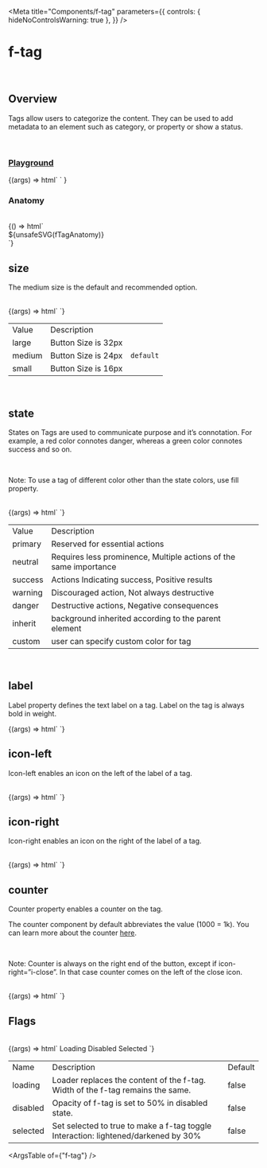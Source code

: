 
<Meta
  title="Components/f-tag"
  parameters={{
    controls: { hideNoControlsWarning: true },
  }}
/>

# f-tag

<br />

## Overview

<f-divider></f-divider>

Tags allow users to categorize the content. They can be used to add metadata to an element such as category, or property or show a status.

<br />

### [Playground](/story/components-f-tag--playground)

<Canvas>
  <Story
    name="Playground"
    argTypes={{
      label: { control: "text" },
      size: {
        control: "select",
        options: ["large", "medium", "small"],
      },
      state: {
        control: "select",
        options: [
          "primary",
          "neutral",
          "success",
          "warning",
          "danger",
          "inherit",
          "custom, #0000FF",
          "custom, gray",
          "custom, #fff",
          "custom, white",
          "custom, black",
          "custom, #607B9F",
        ],
      },
      ["icon-left"]: {
        control: "text",
      },
      ["icon-right"]: {
        control: "text",
      },
      counter: {
        control: "text",
      },
      loading: {
        control: "boolean",
        if: { arg: "selected", eq: false },
      },
      disabled: {
        control: "boolean",
        if: { arg: "selected", eq: false },
      },
      selected: {
        control: "boolean",
      },
    }}
    args={{
      label: "label",
      size: "medium",
      state: "neutral",
      ["icon-left"]: undefined,
      ["icon-right"]: undefined,
      counter: undefined,
      loading: false,
      disabled: false,
      selected: false,
    }}
  >
    {(args) =>
      html` <f-div padding="large">
        <f-tag
          .label=${args.label}
          .size=${args.size}
          .state=${args.state}
          icon-left=${args["icon-left"]}
          icon-right=${args["icon-right"]}
          .counter=${args.counter}
          .loading=${args.loading}
          .disabled=${args.disabled}
          .selected=${args.selected}
        ></f-tag
      ></f-div>`
    }
  </Story>
</Canvas>

<br />

### Anatomy

<f-divider></f-divider>

<br />

<Story name="Anatomy">
  {() => html`<div class="align-center">${unsafeSVG(fTagAnatomy)}</div>`}
</Story>

<br />

## size

<f-divider></f-divider>

The medium size is the default and recommended option.

<br />

<Canvas>
  <Story name="size">
    {(args) => html`<f-div
      gap="x-large"
      padding="x-large"
      align="middle-center"
    >
      <f-tag size="large" label="Large" state="neutral"></f-tag>
      <f-tag size="medium" label="Medium" state="neutral"></f-tag>
      <f-tag size="small" label="Small" state="neutral"></f-tag>
    </f-div>`}
  </Story>
</Canvas>

<table class="custom-table">
  <tbody>
    <tr>
      <td>Value</td>
      <td>Description</td>
      <td></td>
    </tr>
    <tr>
      <td>large</td>
      <td>Button Size is 32px</td>
      <td></td>
    </tr>
    <tr>
      <td>medium</td>
      <td>Button Size is 24px</td>
      <td>
        <code>default</code>
      </td>
    </tr>
    <tr>
      <td>small</td>
      <td>Button Size is 16px</td>
      <td></td>
    </tr>
  </tbody>
</table>

<br />

## state

<f-divider></f-divider>

States on Tags are used to communicate purpose and it’s connotation. For example, a red color connotes danger,
whereas a green color connotes success and so on.

<br />

<p class="note-section">
  Note: To use a tag of different color other than the state colors, use fill
  property.
</p>

<br />

<Canvas>
  <Story name="state">
    {(args) => html`<f-div
      gap="x-large"
      padding="x-large"
      align="middle-center"
      state="primary"
    >
      <f-tag size="medium" label="Neutral" state="neutral"></f-tag>
      <f-tag size="medium" label="Primary" state="primary"></f-tag>
      <f-tag size="medium" label="Success" state="success"></f-tag>
      <f-tag size="medium" label="Warning" state="warning"></f-tag>
      <f-tag size="medium" label="Danger" state="danger"></f-tag>
      <f-tag size="medium" label="Inherit from Parent" state="inherit"></f-tag>
      <f-tag size="medium" label="Custom" state="custom, pink"></f-tag>
    </f-div>`}
  </Story>
</Canvas>

<table class="custom-table">
  <tbody>
    <tr>
      <td>Value</td>
      <td>Description</td>
      <td></td>
    </tr>
    <tr>
      <td>primary</td>
      <td>Reserved for essential actions</td>
      <td></td>
    </tr>
    <tr>
      <td>neutral</td>
      <td>Requires less prominence, Multiple actions of the same importance</td>
      <td></td>
    </tr>
    <tr>
      <td>success</td>
      <td>Actions Indicating success, Positive results</td>
      <td></td>
    </tr>
    <tr>
      <td>warning</td>
      <td>Discouraged action, Not always destructive</td>
      <td></td>
    </tr>
    <tr>
      <td>danger</td>
      <td>Destructive actions, Negative consequences</td>
      <td></td>
    </tr>
    <tr>
      <td>inherit</td>
      <td>background inherited according to the parent element</td>
      <td></td>
    </tr>
    <tr>
      <td>custom</td>
      <td>user can specify custom color for tag</td>
      <td></td>
    </tr>
  </tbody>
</table>

<br />

## label

<f-divider></f-divider>

Label property defines the text label on a tag. Label on the tag is always bold in weight.

<Canvas>
  <Story name="label">
    {(args) => html`<f-div
      gap="large"
      padding="x-large"
      direction="row"
      align="middle-center"
    >
      <f-tag label="Label" state="neutral"></f-tag>
      <f-tag state="neutral" icon-left="i-star"></f-tag>
    </f-div>`}
  </Story>
</Canvas>

<br />

## icon-left

<f-divider></f-divider>

Icon-left enables an icon on the left of the label of a tag.

<br />

<Canvas>
  <Story name="icon-left">
    {(args) => html`<f-div
      gap="large"
      padding="x-large"
      align="middle-center"
      direction="row"
    >
      <f-tag label="icon left" icon-left="i-star" state="neutral"></f-tag>
      <f-tag icon-left="i-star" state="neutral"></f-tag>
    </f-div>`}
  </Story>
</Canvas>

<br />

## icon-right

<f-divider></f-divider>

Icon-right enables an icon on the right of the label of a tag.

<br />

<Canvas>
  <Story name="icon-right">
    {(args) => html`<f-div
      gap="large"
      padding="x-large"
      direction="row"
      align="middle-center"
    >
      <f-tag label="icon right" icon-right="i-star" state="neutral"></f-tag>
      <f-tag
        icon-left="i-star"
        label="icon left & right"
        icon-right="💰"
        state="custom,white"
      ></f-tag>
    </f-div>`}
  </Story>
</Canvas>

<br />

## counter

<f-divider></f-divider>

Counter property enables a counter on the tag.

The counter component by default abbreviates the value (1000 = 1k). You can learn more about the counter
[here](/docs/components-f-counter--anatomy).

<br />

<p class="note-section">
  Note: Counter is always on the right end of the button, except if
  icon-right=”i-close”. In that case counter comes on the left of the close
  icon.
</p>

<br />

<Canvas>
  <Story name="counter">
    {(args) => html`<f-div
      gap="large"
      padding="x-large"
      direction="row"
      align="middle-center"
    >
      <f-tag label="Label" state="neutral" counter="88"></f-tag>
      <f-tag
        label="Label"
        state="neutral"
        icon-left="i-star"
        counter="88"
      ></f-tag>
      <f-tag
        label="Label"
        state="neutral"
        icon-right="i-star"
        counter="88"
      ></f-tag>
      <f-tag state="neutral" icon-left="i-star" counter="88"></f-tag>
    </f-div>`}
  </Story>
</Canvas>

<br />

## Flags

<f-divider></f-divider>

<br />

<Canvas>
  <Story name="Flags">
    {(args) => html`<f-div gap="large" padding="x-large" direction="column">
      <f-div height="hug-content" padding="none">
        <f-text variant="para" size="large" weight="medium">Loading</f-text>
      </f-div>
      <f-div padding="none" direction="row" gap="x-large">
        <f-tag state="neutral" label="label"></f-tag>
        <f-tag state="neutral" label="label" loading=${true}></f-tag>
      </f-div>
      <f-div padding="none" direction="row" gap="x-large">
        <f-tag state="neutral" label="label" icon-left="i-plus"></f-tag>
        <f-tag
          state="neutral"
          label="label"
          loading=${true}
          icon-left="i-plus"
        ></f-tag>
      </f-div>
      <f-div padding="none" direction="row" gap="x-large">
        <f-tag state="neutral" label="label" icon-right="i-plus"></f-tag>
        <f-tag
          state="neutral"
          label="label"
          loading=${true}
          icon-right="i-plus"
        ></f-tag>
      </f-div>
      <f-div height="hug-content" padding="none">
        <f-text variant="para" size="large" weight="medium">Disabled</f-text>
      </f-div>
      <f-div padding="none" direction="row" gap="x-large">
        <f-tag state="neutral" label="label"></f-tag>
        <f-tag state="neutral" label="label" disabled=${true}></f-tag>
      </f-div>
      <f-div height="hug-content" padding="none">
        <f-text variant="para" size="large" weight="medium">Selected</f-text>
      </f-div>
      <f-div padding="none" direction="row" gap="x-large">
        <f-tag state="neutral" label="label"></f-tag>
        <f-tag state="neutral" label="label" selected=${true}></f-tag>
      </f-div>
    </f-div>`}
  </Story>
</Canvas>

<table class="custom-table">
  <tbody>
    <tr>
      <td>Name</td>
      <td>Description</td>
      <td>Default</td>
    </tr>
    <tr>
      <td>loading</td>
      <td>
        Loader replaces the content of the f-tag. Width of the f-tag remains the
        same.
      </td>
      <td>false</td>
    </tr>
    <tr>
      <td>disabled</td>
      <td>Opacity of f-tag is set to 50% in disabled state.</td>
      <td>false </td>
    </tr>
    <tr>
      <td>selected</td>
      <td>
        Set selected to true to make a f-tag toggle Interaction:
        lightened/darkened by 30%
      </td>
      <td>false</td>
    </tr>
  </tbody>
</table>

<ArgsTable of={"f-tag"} />
